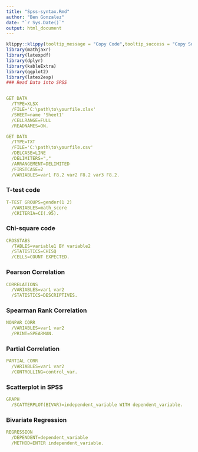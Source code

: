 ```yaml
---
title: "Spss-syntax.Rmd"
author: "Ben Gonzalez"
date: "`r Sys.Date()`"
output: html_document
---
```


```r
klippy::klippy(tooltip_message = "Copy Code",tooltip_success = "Copy Successful!!!",position = "right")
library(mathjaxr)
library(latexpdf)
library(dplyr)
library(kableExtra)
library(ggplot2)
library(latex2exp)
### Read Data into SPSS
```


```yaml

GET DATA
  /TYPE=XLSX
  /FILE='C:\path\to\yourfile.xlsx'
  /SHEET=name 'Sheet1'
  /CELLRANGE=FULL
  /READNAMES=ON.
```



```yaml
GET DATA
  /TYPE=TXT
  /FILE='C:\path\to\yourfile.csv'
  /DELCASE=LINE
  /DELIMITERS=","
  /ARRANGEMENT=DELIMITED
  /FIRSTCASE=2
  /VARIABLES=var1 F8.2 var2 F8.2 var3 F8.2.
```

### T-test code

```yaml
T-TEST GROUPS=gender(1 2)
  /VARIABLES=math_score
  /CRITERIA=CI(.95).
```


### Chi-square code

```yaml
CROSSTABS 
  /TABLES=variable1 BY variable2
  /STATISTICS=CHISQ
  /CELLS=COUNT EXPECTED.
```

### Pearson Correlation

```yaml
CORRELATIONS 
  /VARIABLES=var1 var2
  /STATISTICS=DESCRIPTIVES.
```


### Spearman Rank Correlation

```yaml
NONPAR CORR 
  /VARIABLES=var1 var2
  /PRINT=SPEARMAN.
```

### Partial Correlation

```yaml
PARTIAL CORR 
  /VARIABLES=var1 var2
  /CONTROLLING=control_var.
```

### Scatterplot in SPSS

```yaml
GRAPH 
  /SCATTERPLOT(BIVAR)=independent_variable WITH dependent_variable.
```

### Bivariate Regression

```yaml
REGRESSION 
  /DEPENDENT=dependent_variable
  /METHOD=ENTER independent_variable.
```
